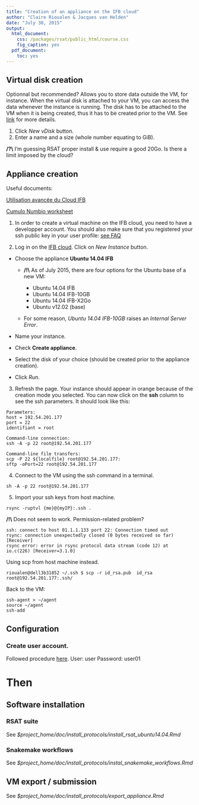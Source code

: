 ```yaml
---
title: "Creation of an appliance on the IFB cloud"
author: "Claire Rioualen & Jacques van Helden"
date: "July 30, 2015"
output:
  html_document:
    css: /packages/rsat/public_html/course.css
    fig_caption: yes
  pdf_document:
    toc: yes
---
```


## Virtual disk creation

Optionnal but recommended? Allows you to store data outside the VM, for instance. When the virtual disk is attached to your VM, you can access the data whenever the instance is running.
The disk has to be attached to the VM when it is being created, thus it has to be created prior to the VM. 
See [link](http://www.france-bioinformatique.fr/?q=fr/gestion-des-donn%C3%A9es) for more details.

1. Click *New vDisk* button.
2. Enter a name and a size (whole number equating to GiB). 

**/?\\** I'm guessing RSAT proper install & use require a good 20Go. Is there a limit imposed by the cloud?

## Appliance creation

Useful documents:

[Utilisation avancée du Cloud IFB](http://www.france-bioinformatique.fr/?q=fr/core/cellule-infrastructure/documentation-cloud)

[Cumulo Numbio worksheet](http://www.france-bioinformatique.fr/sites/default/files/fascicule-ibi3_0.pdf)

1. In order to create a virtual machine on the IFB cloud, you need to have a developper account.
You should also make sure that you registered your ssh public key in your user profile: [see FAQ](http://www.france-bioinformatique.fr/?q=fr/profil-dutilisateur-cloud])

2. Log in on the [IFB cloud](http://cloud.france-bioinformatique.fr). Click on *New Instance* button. 

* Choose the appliance **Ubuntu 14.04 IFB**

    * **/!\\** As of July 2015, there are four options for the Ubuntu base of a new VM:

        * Ubuntu 14.04 IFB
        * Ubuntu 14.04 IFB-10GB
        * Ubuntu 14.04 IFB-X2Go
        * Ubuntu v12.02 (base)

    * For some reason, *Ubuntu 14.04 IFB-10GB* raises an *Internal Server Error*.

* Name your instance.
* Check **Create appliance**. 
* Select the disk of your choice (should be created prior to the appliance creation).
* Click *Run*.

3. Refresh the page. Your instance should appear in orange because of the creation mode you selected. You can now click on the **ssh** column to see the ssh parameters. It should look like this:

```
Parameters:
host = 192.54.201.177
port = 22
identifiant = root

Command-line connection:
ssh -A -p 22 root@192.54.201.177

Command-line file transfers:
scp -P 22 ${localfile} root@192.54.201.177:
sftp -oPort=22 root@192.54.201.177
```

4. Connect to the VM using the ssh command in a terminal. 

```
sh -A -p 22 root@192.54.201.177
```

5. Import your ssh keys from host machine. 

```
rsync -ruptvl {me}@{myIP}:.ssh .
```

**/!\\** Does not seem to work. Permission-related problem?
```
ssh: connect to host 01.1.1.133 port 22: Connection timed out
rsync: connection unexpectedly closed (0 bytes received so far) [Receiver]
rsync error: error in rsync protocol data stream (code 12) at io.c(226) [Receiver=3.1.0]
```

Using scp from host machine instead.

```
rioualen@dell3b31852 ~/.ssh $ scp -r id_rsa.pub  id_rsa root@192.54.201.177:.ssh/
```

Back to the VM:
```
ssh-agent > ~/agent
source ~/agent
ssh-add
```



## Configuration

### Create user account.

Followed procedure [here](https://www.digitalocean.com/community/tutorials/how-to-add-and-delete-users-on-an-ubuntu-14-04-vps).
User: user
Password: user01

# Then

## Software installation

### RSAT suite  

See *$project_home/doc/install_protocols/install_rsat_ubuntu14.04.Rmd*

### Snakemake workflows

See *$project_home/doc/install_protocols/instal_snakemake_workflows.Rmd*


## VM export / submission 

See *$project_home/doc/install_protocols/export_appliance.Rmd*





